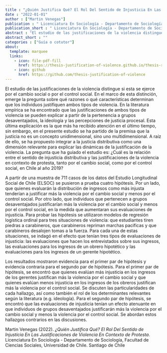 ```yaml
---
title : "¿Quién Justifica Qué? El Rol Del Sentido de Injusticia En Las Justificaciones de Violencia En Contexto de Protesta"
date : "2022-01-01"
author : ["Martin Venegas"]
publication : " Licenciatura En Sociología - Departamento de Sociología, Facultad de Ciencias Sociales, Universidad de Chile. Santiago de Chile"
publication_short : " Licenciatura En Sociología - Departamento de Sociología, Facultad de Ciencias Sociales, Universidad de Chile. Santiago de Chile"
abstract : "El estudio de las justificaciones de la violencia distingue si esta se ejerce por el cambio social o por el control social. En el marco de esta distinción, emerge la pregunta sobre qué razones o qué características determinan que los individuos justifiquen ambos tipos de violencia"
abstract_short : ""
categories : ["Guía o cotutor"]
about:
  template: marquee
  links:
    - icon: file-pdf-fill
      href: https://thesis-justification-of-violence.github.io/thesis-report/index.html
    - icon: github
      href: https://github.com/thesis-justification-of-violence
---
```

El estudio de las justificaciones de la violencia distingue si esta se ejerce por el cambio social o por el control social. En el marco de esta distinción, emerge la pregunta sobre qué razones o qué características determinan que los individuos justifiquen ambos tipos de violencia. En la literatura empírica se ha encontrado que las justificaciones de ambos tipos de violencia se pueden explicar a partir de la pertenencia a grupos desaventajados, la ideología y las percepciones de justicia procesal. Esta última explicación es la que más ha recibido atención en el último tiempo, sin embargo, en el presente estudio se ha partido de la premisa que la justicia no es un concepto unidimensional, sino uno multidimensional. A raíz de ello, se ha propuesto integrar a la justicia distributiva como una dimensión relevante para explicar las dinámicas de la justificación de la violencia. La pregunta que ha guiado el estudio es: ¿Cuál es la relación entre el sentido de injusticia distributiva y las justificaciones de la violencia en contexto de protesta, tanto por el cambio social, como por el control social, en Chile al año 2019?

A partir de una muestra de 711 casos de los datos del Estudio Longitudinal Social de Chile (ELSOC) se pusieron a prueba cuatro hipótesis. Por un lado, que quienes evaluarán la distribución de ingresos como más injusta tenderían a justificar más la violencia por el cambio social y menos por el control social. Por otro lado, que individuos que pertenecen a grupos desaventajados justificarían más la violencia por el cambio social y menos por el control social, en la medida que aumentaran sus evaluaciones de injusticia. Para probar las hipótesis se utilizaron modelos de regresión logística ordinal para tres situaciones de violencia: que estudiantes tiren piedras a carabineros, que carabineros repriman marchas pacificas y que carabineros desalojen tomas a la fuerza. Para cada una de estas situaciones, se indagó en el efecto que tenían tres tipos de evaluaciones de injusticia: las evaluaciones que hacen los entrevistados sobre sus ingresos, las evaluaciones para los ingresos de un obrero hipotético y las evaluaciones para los ingresos de un gerente hipotético.

Los resultados mostraron evidencia para el primer par de hipótesis y evidencia contraria para el segundo par de hipótesis. Para el primer par de hipótesis, se encontró que quienes evalúan más injusticia en los ingresos de los gerentes justifican más la violencia por el cambio social y que quienes evalúan menos injusticia en los ingresos de los obreros justifican más la violencia por el control social. Se discuten las particularidades de cada hallazgo, así como también el rol de los determinantes relevantes según la literatura (e.g. ideología). Para el segundo par de hipótesis, se encontró que las evaluaciones de injusticia tenían un efecto atenuante en que individuos de grupos desaventajados justificarán más la violencia por el cambio social y menos la violencia por el control social. Se abordan estos hallazgos contrarios en las discusiones.


::: {.callout-note title="How to cite this work"}

Martin Venegas (2022). *¿Quién Justifica Qué? El Rol Del Sentido de Injusticia En Las Justificaciones de Violencia En Contexto de Protesta*.  Licenciatura En Sociología - Departamento de Sociología, Facultad de Ciencias Sociales, Universidad de Chile. Santiago de Chile

:::

